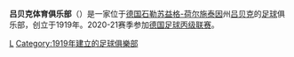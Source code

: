 {{unreferenced|time=2011-09-20T01:45:36+00:00}}
{{noteTA
|G1=Football
|G2=德甲
|1=zh-hans:吕贝克;zh-hk:盧比克;zh-tw:呂貝克;
}}

{{Infobox football club
| clubname = 吕贝克体育俱乐部<br/>VfB Lübeck
| image    = [[Image:VfB_Lubeck.png|150px]]
| fullname = Verein für Bewegungsspiele Lübeck<br />von 1919 e. V.
| nickname = 
| founded  = 1919年
| ground   = [[Lohmühle|Lohmühle]]
| capacity = 17,849
| chairman = 
| manager  = Peter Schubert
| league   = [[德國足球北部地區聯賽|德國足球北部地區聯賽]] (IV)
| season   = [[2019年至2020年德国足球北部地区联赛|2019–20]]
| position = 北部地区联，第 1 位（升级）
| pattern_la1=_white_hoops|pattern_b1=_whitehoops|pattern_ra1=_white_hoops
| leftarm1=088A29|body1=088A29|rightarm1=088A29|shorts1=ffffff|socks1=088A29
| pattern_la2=|pattern_b2=|pattern_ra2=
| leftarm2=FF0000|body2=FF0000|rightarm2=FF0000|shorts2=ff0000|socks2=FF0000
}}

'''吕贝克体育俱乐部'''（{{lang-de|'''VfB Lübeck'''}}）是一家位于[[德国|德国]][[石勒苏益格-荷尔施泰因|石勒苏益格-荷尔施泰因]]州[[吕贝克|吕贝克]]的[[足球|足球]]俱乐部，创立于1919年。2020-21赛季参加[[德国足球丙级联赛|德国足球丙级联赛]]。

[[Category:德國足球俱樂部|L]]
[[Category:1919年建立的足球俱樂部|Category:1919年建立的足球俱樂部]]